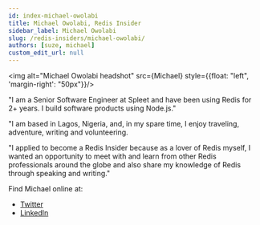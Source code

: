 ```yaml
---
id: index-michael-owolabi
title: Michael Owolabi, Redis Insider
sidebar_label: Michael Owolabi
slug: /redis-insiders/michael-owolabi/
authors: [suze, michael]
custom_edit_url: null
---
```


<img alt="Michael Owolabi headshot" src={Michael} style={{float: "left", 'margin-right': "50px"}}/>

"I am a Senior Software Engineer at Spleet and have been using Redis for 2+ years. I build software products using Node.js."

"I am based in Lagos, Nigeria, and, in my spare time, I enjoy traveling, adventure, writing and volunteering.

"I applied to become a Redis Insider because as a lover of Redis myself, I wanted an opportunity to meet with and learn from other Redis professionals around the globe and also share my knowledge of Redis through speaking and writing."

<div style={{clear: "left"}}></div>

Find Michael online at: 

* [Twitter](https://twitter.com/iMichaelOwolabi/)
* [LinkedIn](https://www.linkedin.com/in/imichaelowolabi/)